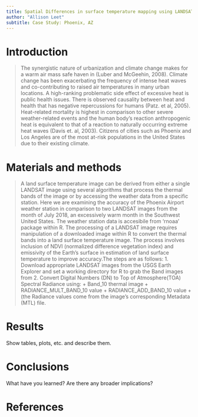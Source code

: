 ---
title: Spatial Differences in surface temperature mapping using LANDSAT vs. weather stations
author: "Allison Leet"
subtitle: Case Study: Phoenix, AZ
---

# Introduction
>The synergistic nature of urbanization and climate change makes for a warm air mass safe haven in (Luber and McGeehin, 2008). Climate change has been exacerbating the frequency of intense heat waves and co-contributing to raised air temperatures in many urban locations. A high-ranking problematic side effect of excessive heat is public health issues. There is observed causality between heat and health that has negative repercussions for humans (Patz. et al, 2005). Heat-related mortality is highest in comparison to other severe weather-related events and the human body’s reaction anthropogenic heat is equivalent to that of a reaction to naturally occurring extreme heat waves (Davis et. al, 2003). Citizens of cities such as Phoenix and Los Angeles are of the most at-risk populations in the United States due to their existing climate.  


# Materials and methods

>A land surface temperature image can be derived from either a single LANDSAT image using several algorithms that process the thermal bands of the image or by accessing the weather data from a specific station. Here we are examining the accuracy of the Phoenix Airport weather station in comparison to two LANDSAT images from the month of July 2018, an excessively warm month in the Southwest United States. The weather station data is accesibile from 'rnoaa' package within R. The processing of a LANDSAT image requires manipulation of a downloaded image within R to convert the thermal bands into a land surface temperature image. The process involves inclusion of NDVI (normalized difference vegetation index) and emissivity of the Earth's surface in estimation of land surface temperature to improve accuracy.The steps are as follows:
1. Download appropriate LANDSAT images from the USGS Earth Explorer and set a working directory for R to grab the Band images from
2. Convert Digital Numbers (DN) to Top of Atmosphere(TOA) Spectral Radiance using:
  + Band_10 thermal image
  + RADIANCE_MULT_BAND_10 value
  + RADIANCE_ADD_BAND_10 value
  + (the Radiance values come from the image's corresponding Metadata (MTL) file. 



# Results

Show tables, plots, etc. and describe them.

# Conclusions

What have you learned?  Are there any broader implications?

# References

